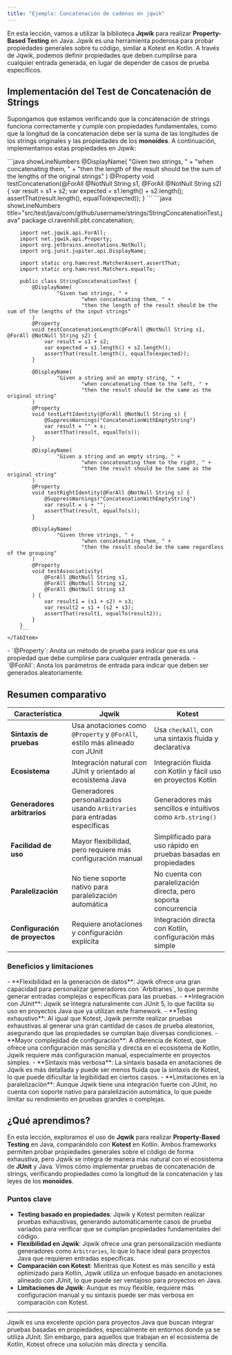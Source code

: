 ```yaml
---
title: "Ejemplo: Concatenación de cadenas en jqwik"
---
```


<ReadingTime />
<GithubRepoLink user="r8vnhill" repo="" />

En esta lección, vamos a utilizar la biblioteca **Jqwik** para realizar **Property-Based Testing** en Java. Jqwik es una herramienta poderosa para probar propiedades generales sobre tu código, similar a Kotest en Kotlin. A través de Jqwik, podemos definir propiedades que deben cumplirse para cualquier entrada generada, en lugar de depender de casos de prueba específicos.

## Implementación del Test de Concatenación de Strings

Supongamos que estamos verificando que la concatenación de strings funciona correctamente y cumple con propiedades fundamentales, como que la longitud de la concatenación debe ser la suma de las longitudes de los strings originales y las propiedades de los **monoides**. A continuación, implementamos estas propiedades en Jqwik:

<Tabs>
    <TabItem label="Código esencial" value="Código esencial">
        ```java showLineNumbers
        @DisplayName(
            "Given two strings, " +
                "when concatenating them, " +
                "then the length of the result should be the sum of the lengths of the original strings"
        )
        @Property
        void testConcatenation(@ForAll @NotNull String s1, @ForAll @NotNull String s2) {
            var result = s1 + s2;
            var expected = s1.length() + s2.length();
            assertThat(result.length(), equalTo(expected));
        }
        ```
    </TabItem>
    <TabItem label="Código completo" value="Código completo">
    ```java showLineNumbers title="src/test/java/com/github/username/strings/StringConcatenationTest.java"
        package cl.ravenhill.pbt.concatenation;

        import net.jqwik.api.ForAll;
        import net.jqwik.api.Property;
        import org.jetbrains.annotations.NotNull;
        import org.junit.jupiter.api.DisplayName;

        import static org.hamcrest.MatcherAssert.assertThat;
        import static org.hamcrest.Matchers.equalTo;

        public class StringConcatenationTest {
            @DisplayName(
                    "Given two strings, " +
                            "when concatenating them, " +
                            "then the length of the result should be the sum of the lengths of the input strings"
            )
            @Property
            void testConcatenationLength(@ForAll @NotNull String s1, @ForAll @NotNull String s2) {
                var result = s1 + s2;
                var expected = s1.length() + s2.length();
                assertThat(result.length(), equalTo(expected));
            }

            @DisplayName(
                    "Given a string and an empty string, " +
                            "when concatenating them to the left, " +
                            "then the result should be the same as the original string"
            )
            @Property
            void testLeftIdentity(@ForAll @NotNull String s) {
                @SuppressWarnings("ConcatenationWithEmptyString")
                var result = "" + s;
                assertThat(result, equalTo(s));
            }

            @DisplayName(
                    "Given a string and an empty string, " +
                            "when concatenating them to the right, " +
                            "then the result should be the same as the original string"
            )
            @Property
            void testRightIdentity(@ForAll @NotNull String s) {
                @SuppressWarnings("ConcatenationWithEmptyString")
                var result = s + "";
                assertThat(result, equalTo(s));
            }

            @DisplayName(
                    "Given three strings, " +
                            "when concatenating them, " +
                            "then the result should be the same regardless of the grouping"
            )
            @Property
            void testAssociativity(
                @ForAll @NotNull String s1,
                @ForAll @NotNull String s2,
                @ForAll @NotNull String s3
            ) {
                var result1 = (s1 + s2) + s3;
                var result2 = s1 + (s2 + s3);
                assertThat(result1, equalTo(result2));
            }
        }
        ```
    </TabItem>
</Tabs>

<Explanation>
    - `@Property`: Anota un método de prueba para indicar que es una propiedad que debe cumplirse para cualquier entrada generada.
    - `@ForAll`: Anota los parámetros de entrada para indicar que deben ser generados aleatoriamente.
</Explanation>

## Resumen comparativo

| **Característica**                | **Jqwik**                                                                 | **Kotest**                                                             |
|-----------------------------------|--------------------------------------------------------------------------|------------------------------------------------------------------------|
| **Sintaxis de pruebas**           | Usa anotaciones como `@Property` y `@ForAll`, estilo más alineado con JUnit | Usa `checkAll`, con una sintaxis fluida y declarativa                   |
| **Ecosistema**                    | Integración natural con JUnit y orientado al ecosistema Java               | Integración fluida con Kotlin y fácil uso en proyectos Kotlin           |
| **Generadores arbitrarios**          | Generadores personalizados usando `Arbitraries` para entradas específicas  | Generadores más sencillos e intuitivos como `Arb.string()`              |
| **Facilidad de uso**              | Mayor flexibilidad, pero requiere más configuración manual                 | Simplificado para uso rápido en pruebas basadas en propiedades          |
| **Paralelización**                | No tiene soporte nativo para paralelización automática                     | No cuenta con paralelización directa, pero soporta concurrencia         |
| **Configuración de proyectos**    | Requiere anotaciones y configuración explícita                             | Integración directa con Kotlin, configuración más simple                |

### Beneficios y limitaciones

<ProCons>
    <Pros>
        - **Flexibilidad en la generación de datos**: Jqwik ofrece una gran capacidad para personalizar generadores con `Arbitraries`, lo que permite generar entradas complejas o específicas para las pruebas.
        - **Integración con JUnit**: Jqwik se integra naturalmente con JUnit 5, lo que facilita su uso en proyectos Java que ya utilizan este framework.
        - **Testing exhaustivo**: Al igual que Kotest, Jqwik permite realizar pruebas exhaustivas al generar una gran cantidad de casos de prueba aleatorios, asegurando que las propiedades se cumplan bajo diversas condiciones.
    </Pros>
    <Cons>
        - **Mayor complejidad de configuración**: A diferencia de Kotest, que ofrece una configuración más sencilla y directa en el ecosistema de Kotlin, Jqwik requiere más configuración manual, especialmente en proyectos simples.
        - **Sintaxis más verbosa**: La sintaxis basada en anotaciones de Jqwik es más detallada y puede ser menos fluida que la sintaxis de Kotest, lo que puede dificultar la legibilidad en ciertos casos.
        - **Limitaciones en la paralelización**: Aunque Jqwik tiene una integración fuerte con JUnit, no cuenta con soporte nativo para paralelización automática, lo que puede limitar su rendimiento en pruebas grandes o complejas.
    </Cons>
</ProCons>

## ¿Qué aprendimos?

En esta lección, exploramos el uso de **Jqwik** para realizar **Property-Based Testing** en Java, comparándolo con **Kotest** en Kotlin. Ambos frameworks permiten probar propiedades generales sobre el código de forma exhaustiva, pero Jqwik se integra de manera más natural con el ecosistema de **JUnit** y Java. Vimos cómo implementar pruebas de concatenación de strings, verificando propiedades como la longitud de la concatenación y las leyes de los **monoides**.

### Puntos clave

- **Testing basado en propiedades**: Jqwik y Kotest permiten realizar pruebas exhaustivas, generando automáticamente casos de prueba variados para verificar que se cumplan propiedades fundamentales del código.
- **Flexibilidad en Jqwik**: Jqwik ofrece una gran personalización mediante generadores como `Arbitraries`, lo que lo hace ideal para proyectos Java que requieren entradas específicas.
- **Comparación con Kotest**: Mientras que Kotest es más sencillo y está optimizado para Kotlin, Jqwik utiliza un enfoque basado en anotaciones alineado con JUnit, lo que puede ser ventajoso para proyectos en Java.
- **Limitaciones de Jqwik**: Aunque es muy flexible, requiere más configuración manual y su sintaxis puede ser más verbosa en comparación con Kotest.

---

Jqwik es una excelente opción para proyectos Java que buscan integrar pruebas basadas en propiedades, especialmente en entornos donde ya se utiliza JUnit. Sin embargo, para aquellos que trabajan en el ecosistema de Kotlin, Kotest ofrece una solución más directa y sencilla.
